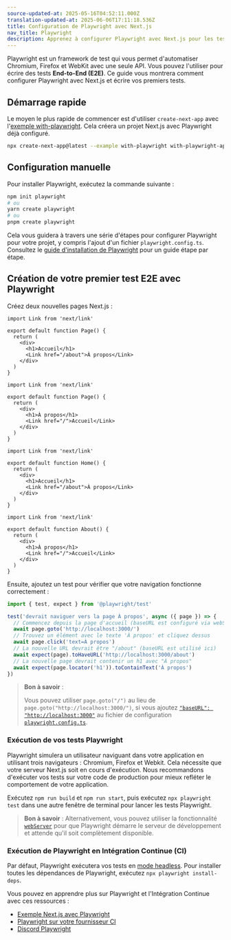 ```yaml
---
source-updated-at: 2025-05-16T04:52:11.000Z
translation-updated-at: 2025-06-06T17:11:18.536Z
title: Configuration de Playwright avec Next.js
nav_title: Playwright
description: Apprenez à configurer Playwright avec Next.js pour les tests End-to-End (E2E).
---
```


Playwright est un framework de test qui vous permet d'automatiser Chromium, Firefox et WebKit avec une seule API. Vous pouvez l'utiliser pour écrire des tests **End-to-End (E2E)**. Ce guide vous montrera comment configurer Playwright avec Next.js et écrire vos premiers tests.

## Démarrage rapide

Le moyen le plus rapide de commencer est d'utiliser `create-next-app` avec l'[exemple with-playwright](https://github.com/vercel/next.js/tree/canary/examples/with-playwright). Cela créera un projet Next.js avec Playwright déjà configuré.

```bash filename="Terminal"
npx create-next-app@latest --example with-playwright with-playwright-app
```

## Configuration manuelle

Pour installer Playwright, exécutez la commande suivante :

```bash filename="Terminal"
npm init playwright
# ou
yarn create playwright
# ou
pnpm create playwright
```

Cela vous guidera à travers une série d'étapes pour configurer Playwright pour votre projet, y compris l'ajout d'un fichier `playwright.config.ts`. Consultez le [guide d'installation de Playwright](https://playwright.dev/docs/intro#installation) pour un guide étape par étape.

## Création de votre premier test E2E avec Playwright

Créez deux nouvelles pages Next.js :

<AppOnly>

```tsx filename="app/page.tsx"
import Link from 'next/link'

export default function Page() {
  return (
    <div>
      <h1>Accueil</h1>
      <Link href="/about">À propos</Link>
    </div>
  )
}
```

```tsx filename="app/about/page.tsx"
import Link from 'next/link'

export default function Page() {
  return (
    <div>
      <h1>À propos</h1>
      <Link href="/">Accueil</Link>
    </div>
  )
}
```

</AppOnly>

<PagesOnly>

```tsx filename="pages/index.ts"
import Link from 'next/link'

export default function Home() {
  return (
    <div>
      <h1>Accueil</h1>
      <Link href="/about">À propos</Link>
    </div>
  )
}
```

```tsx filename="pages/about.ts"
import Link from 'next/link'

export default function About() {
  return (
    <div>
      <h1>À propos</h1>
      <Link href="/">Accueil</Link>
    </div>
  )
}
```

</PagesOnly>

Ensuite, ajoutez un test pour vérifier que votre navigation fonctionne correctement :

```ts filename="tests/example.spec.ts"
import { test, expect } from '@playwright/test'

test('devrait naviguer vers la page À propos', async ({ page }) => {
  // Commencez depuis la page d'accueil (baseURL est configuré via webServer dans playwright.config.ts)
  await page.goto('http://localhost:3000/')
  // Trouvez un élément avec le texte 'À propos' et cliquez dessus
  await page.click('text=À propos')
  // La nouvelle URL devrait être "/about" (baseURL est utilisé ici)
  await expect(page).toHaveURL('http://localhost:3000/about')
  // La nouvelle page devrait contenir un h1 avec "À propos"
  await expect(page.locator('h1')).toContainText('À propos')
})
```

> **Bon à savoir** :
>
> Vous pouvez utiliser `page.goto("/")` au lieu de `page.goto("http://localhost:3000/")`, si vous ajoutez [`"baseURL": "http://localhost:3000"`](https://playwright.dev/docs/api/class-testoptions#test-options-base-url) au fichier de configuration [`playwright.config.ts`](https://playwright.dev/docs/test-configuration).

### Exécution de vos tests Playwright

Playwright simulera un utilisateur naviguant dans votre application en utilisant trois navigateurs : Chromium, Firefox et Webkit. Cela nécessite que votre serveur Next.js soit en cours d'exécution. Nous recommandons d'exécuter vos tests sur votre code de production pour mieux refléter le comportement de votre application.

Exécutez `npm run build` et `npm run start`, puis exécutez `npx playwright test` dans une autre fenêtre de terminal pour lancer les tests Playwright.

> **Bon à savoir** : Alternativement, vous pouvez utiliser la fonctionnalité [`webServer`](https://playwright.dev/docs/test-webserver/) pour que Playwright démarre le serveur de développement et attende qu'il soit complètement disponible.

### Exécution de Playwright en Intégration Continue (CI)

Par défaut, Playwright exécutera vos tests en [mode headless](https://playwright.dev/docs/ci#running-headed). Pour installer toutes les dépendances de Playwright, exécutez `npx playwright install-deps`.

Vous pouvez en apprendre plus sur Playwright et l'Intégration Continue avec ces ressources :

- [Exemple Next.js avec Playwright](https://github.com/vercel/next.js/tree/canary/examples/with-playwright)
- [Playwright sur votre fournisseur CI](https://playwright.dev/docs/ci)
- [Discord Playwright](https://discord.com/invite/playwright-807756831384403968)